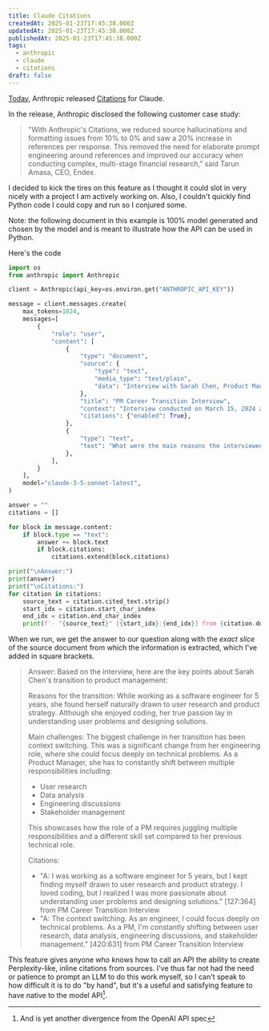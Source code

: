 ```yaml
---
title: Claude Citations
createdAt: 2025-01-23T17:45:38.000Z
updatedAt: 2025-01-23T17:45:38.000Z
publishedAt: 2025-01-23T17:45:38.000Z
tags:
  - anthropic
  - claude
  - citations
draft: false
---
```


[Today](https://www.anthropic.com/news/introducing-citations-api), Anthropic released [Citations](https://docs.anthropic.com/en/docs/build-with-claude/citations) for Claude.

In the release, Anthropic disclosed the following customer case study:

> "With Anthropic's Citations, we reduced source hallucinations and formatting issues from 10% to 0% and saw a 20% increase in references per response. This removed the need for elaborate prompt engineering around references and improved our accuracy when conducting complex, multi-stage financial research,” said Tarun Amasa, CEO, Endex.

I decided to kick the tires on this feature as I thought it could slot in very nicely with a project I am actively working on.
Also, I couldn't quickly find Python code I could copy and run so I conjured some.

Note: the following document in this example is 100% model generated and chosen by the model and is meant to illustrate how the API can be used in Python.

Here's the code

```python
import os
from anthropic import Anthropic

client = Anthropic(api_key=os.environ.get("ANTHROPIC_API_KEY"))

message = client.messages.create(
    max_tokens=1024,
    messages=[
        {
            "role": "user",
            "content": [
                {
                    "type": "document",
                    "source": {
                        "type": "text",
                        "media_type": "text/plain",
                        "data": "Interview with Sarah Chen, Product Manager at TechCorp\n\nQ: What made you switch from your previous role to product management?\nA: I was working as a software engineer for 5 years, but I kept finding myself drawn to user research and product strategy. I loved coding, but I realized I was more passionate about understanding user problems and designing solutions.\n\nQ: What's been the biggest challenge in the transition?\nA: The context switching. As an engineer, I could focus deeply on technical problems. As a PM, I'm constantly shifting between user research, data analysis, engineering discussions, and stakeholder management.\n\nQ: How do you measure success in your current role?\nA: It's a mix of quantitative and qualitative metrics. We track user engagement and retention numbers, but I also put a lot of weight on user feedback and satisfaction scores.",
                    },
                    "title": "PM Career Transition Interview",
                    "context": "Interview conducted on March 15, 2024 as part of UX research",
                    "citations": {"enabled": True},
                },
                {
                    "type": "text",
                    "text": "What were the main reasons the interviewee transitioned to product management and what challenges did they face?",
                },
            ],
        }
    ],
    model="claude-3-5-sonnet-latest",
)

answer = ""
citations = []

for block in message.content:
    if block.type == "text":
        answer += block.text
        if block.citations:
            citations.extend(block.citations)

print("\nAnswer:")
print(answer)
print("\nCitations:")
for citation in citations:
    source_text = citation.cited_text.strip()
    start_idx = citation.start_char_index
    end_idx = citation.end_char_index
    print(f'- "{source_text}" [{start_idx}:{end_idx}] from {citation.document_title}')
```

When we run, we get the answer to our question along with the _exact slice_ of the source document from which the information is extracted, which I've added in square brackets.

> Answer:
> Based on the interview, here are the key points about Sarah Chen's transition to product management:
>
> Reasons for the transition:
> While working as a software engineer for 5 years, she found herself naturally drawn to user research and product strategy. Although she enjoyed coding, her true passion lay in understanding user problems and designing solutions.
>
> Main challenges:
> The biggest challenge in her transition has been context switching. This was a significant change from her engineering role, where she could focus deeply on technical problems. As a Product Manager, she has to constantly shift between multiple responsibilities including:
>
> - User research
> - Data analysis
> - Engineering discussions
> - Stakeholder management
>
> This showcases how the role of a PM requires juggling multiple responsibilities and a different skill set compared to her previous technical role.
>
> Citations:
>
> - "A: I was working as a software engineer for 5 years, but I kept finding myself drawn to user research and product strategy. I loved coding, but I realized I was more passionate about understanding user problems and designing solutions." [127:364] from PM Career Transition Interview
> - "A: The context switching. As an engineer, I could focus deeply on technical problems. As a PM, I'm constantly shifting between user research, data analysis, engineering discussions, and stakeholder management." [420:631] from PM Career Transition Interview

This feature gives anyone who knows how to call an API the ability to create Perplexity-like, inline citations from sources.
I've thus far not had the need or patience to prompt an LLM to do this work myself, so I can't speak to how difficult it is to do "by hand", but it's a useful and satisfying feature to have native to the model API[^1].

[^1]: And is yet another divergence from the OpenAI API spec
